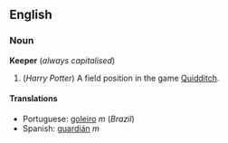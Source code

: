==English==
<!-- please add non-Harry Potter senses up here -->
===Noun===
'''Keeper''' (''always capitalised'')

# (''Harry Potter'') A field position in the game [[Quidditch]].

====Translations====
*Portuguese: [[goleiro]] ''m'' (''Brazil'')
*Spanish: [[guardián]] ''m''